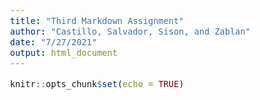 ```yaml
---
title: "Third Markdown Assignment"
author: "Castillo, Salvador, Sison, and Zablan"
date: "7/27/2021"
output: html_document
---
```

<style type="text/css">
  body{
  font-family: Times New Roman;
  font-size: 12pt;
  text-align: justify;
}

<!--
 .tab { margin-left: 40px; color:DarkSlateGray;font-size: 14pt; }
-->
<!--
 .tab-body { margin-left: 40px;}
-->
</style>

```r
knitr::opts_chunk$set(echo = TRUE)
```


